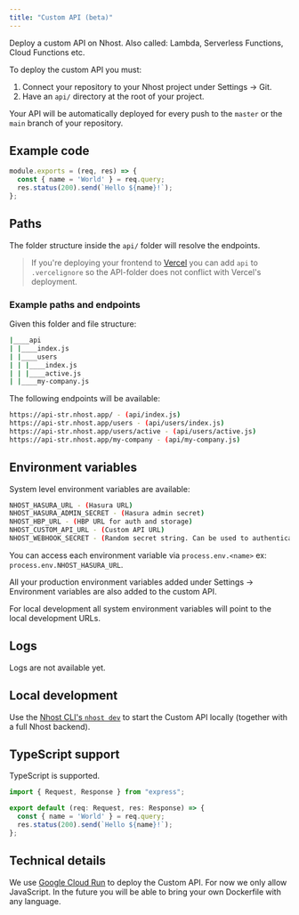 ```yaml
---
title: "Custom API (beta)"
---
```


Deploy a custom API on Nhost. Also called: Lambda, Serverless Functions, Cloud Functions etc.

To deploy the custom API you must:

1. Connect your repository to your Nhost project under Settings -> Git.
2. Have an `api/` directory at the root of your project.

Your API will be automatically deployed for every push to the `master` or the `main` branch of your repository.

## Example code

```js:api/index.js
module.exports = (req, res) => {
  const { name = 'World' } = req.query;
  res.status(200).send(`Hello ${name}!`);
};
```

## Paths

The folder structure inside the `api/` folder will resolve the endpoints.

> If you're deploying your frontend to [Vercel](https://vercel.com) you can add `api` to `.vercelignore` so the API-folder does not conflict with Vercel's deployment.

### Example paths and endpoints

Given this folder and file structure:

```bash
|____api
| |____index.js
| |____users
| | |____index.js
| | |____active.js
| |____my-company.js
```

The following endpoints will be available:

```bash
https://api-str.nhost.app/ - (api/index.js)
https://api-str.nhost.app/users - (api/users/index.js)
https://api-str.nhost.app/users/active - (api/users/active.js)
https://api-str.nhost.app/my-company - (api/my-company.js)
```

## Environment variables

System level environment variables are available:

```bash
NHOST_HASURA_URL - (Hasura URL)
NHOST_HASURA_ADMIN_SECRET - (Hasura admin secret)
NHOST_HBP_URL - (HBP URL for auth and storage)
NHOST_CUSTOM_API_URL - (Custom API URL)
NHOST_WEBHOOK_SECRET - (Random secret string. Can be used to authenticate requests from Hasura to the Custom API)
```

You can access each environment variable via `process.env.<name>` ex: `process.env.NHOST_HASURA_URL`.

All your production environment variables added under Settings -> Environment variables are also added to the custom API.

For local development all system environment variables will point to the local development URLs.

## Logs

Logs are not available yet.

## Local development

Use the [Nhost CLI's `nhost dev`](/cli/dev) to start the Custom API locally (together with a full Nhost backend).

## TypeScript support

TypeScript is supported.

```js:api/index.ts
import { Request, Response } from "express";

export default (req: Request, res: Response) => {
  const { name = 'World' } = req.query;
  res.status(200).send(`Hello ${name}!`);
};
```

## Technical details

We use [Google Cloud Run](https://cloud.google.com/run) to deploy the Custom API. For now we only allow JavaScript. In the future you will be able to bring your own Dockerfile with any language.
